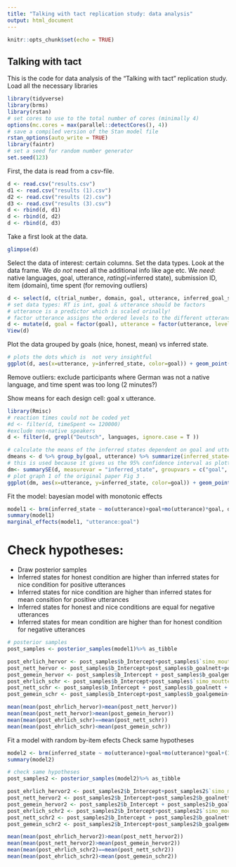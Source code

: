 ```yaml
---
title: "Talking with tact replication study: data analysis"
output: html_document
---
```


```r
knitr::opts_chunk$set(echo = TRUE)
```

## Talking with tact
This is the code for data analysis of the "Talking with tact" replication study. 
Load all the necessary libraries
```r
library(tidyverse)
library(brms)
library(rstan)
# set cores to use to the total number of cores (minimally 4)
options(mc.cores = max(parallel::detectCores(), 4))
# save a compiled version of the Stan model file
rstan_options(auto_write = TRUE)
library(faintr)
# set a seed for random number generator
set.seed(123)
```

First, the data is read from a csv-file.
```r
d <- read.csv("results.csv")
d1 <- read.csv("results (1).csv")
d2 <- read.csv("results (2).csv")
d3 <- read.csv("results (3).csv")
d <- rbind(d, d1)
d <- rbind(d, d2)
d <- rbind(d, d3)

```

Take a first look at the data. 

```r
glimpse(d)
```

Select the data of interest: certain columns. Set the data types. Look at the data frame. 
We *do not* need all the additional info like age etc. 
We *need*: native languages, goal, utterance, *rating*(=inferred state), submission ID, item (domain), time spent (for removing outliers)  

``` r
d <- select(d, c(trial_number, domain, goal, utterance, inferred_goal_state, languages))
# set data types: RT is int, goal & utterance should be factors
# utterance is a predictor which is scaled orinally! 
# factor utterance assigns the ordered levels to the different utterances 
d <- mutate(d, goal = factor(goal), utterance = factor(utterance, levels=c("furchtbar", "schlecht", "okay", "gut", "hervorragend"), ordered=T), inferred_state = inferred_goal_state)
View(d)
```
Plot the data grouped by goals (nice, honest, mean) vs inferred state.
```r
# plots the dots which is  not very insightful
ggplot(d, aes(x=utterance, y=inferred_state, color=goal)) + geom_point()
```
Remove outliers: exclude participants where German was not a native language, and time spent was too long (2 minutes?)

Show means for each design cell: goal x utterance. 
```r
library(Rmisc)
# reaction times could not be coded yet
#d <- filter(d, timeSpent <= 120000)
#exclude non-native speakers
d <- filter(d, grepl("Deutsch", languages, ignore.case = T ))

# calculate the means of the inferred states dependent on goal and utterance 
dmeans <- d %>% group_by(goal, utterance) %>% summarize(inferred_state=mean(inferred_state)) 
# this is used because it gives us the 95% confidence interval as plotted in the original paper 
dm<- summarySE(d, measurevar = "inferred_state", groupvars = c("goal", "utterance"))
# plot graph 1 of the original paper Fig 3 .  
ggplot(dm, aes(x=utterance, y=inferred_state, color=goal)) + geom_point()+geom_line(aes(group=goal), size=0.5)+geom_errorbar(aes(ymin=inferred_state-ci, ymax=inferred_state+ci))

```
Fit the model: bayesian model with monotonic effects
```r
model1 <- brm(inferred_state ~ mo(utterance)+goal+mo(utterance)*goal, d)
summary(model1)
marginal_effects(model1, "utterance:goal")

```
# Check hypotheses:
- Draw posterior samples
- Inferred states for honest condition are higher than inferred states for nice condition for positive utterances
- Inferred states for nice condition are higher than inferred states for mean consition for positive utterances
- Inferred states for honest and nice conditions are equal for negative utterances
- Inferred states for mean condition are higher than for honest condition for negative utterances 
``` r
# posterior samples
post_samples <- posterior_samples(model1)%>% as_tibble

post_ehrlich_hervor <- post_samples$b_Intercept+post_samples$`simo_moutterance1[4]`
post_nett_hervor <- post_samples$b_Intercept+post_samples$b_goalnett+post_samples$`simo_moutterance:goalnett1[4]`
post_gemein_hervor <- post_samples$b_Intercept + post_samples$b_goalgemein + post_samples$`simo_moutterance:goalgemein1[4]`
post_ehrlich_schr <- post_samples$b_Intercept+post_samples$`simo_moutterance1[1]`
post_nett_schr <- post_samples$b_Intercept + post_samples$b_goalnett + post_samples$`simo_moutterance1[1]`
post_gemein_schr <- post_samples$b_Intercept+post_samples$b_goalgemein+post_samples$`simo_moutterance:goalgemein1[1]`

mean(mean(post_ehrlich_hervor)>mean(post_nett_hervor))
mean(mean(post_nett_hervor)>mean(post_gemein_hervor))
mean(mean(post_ehrlich_schr)==mean(post_nett_schr))
mean(mean(post_ehrlich_schr)<mean(post_gemein_schr))
```
Fit a model with random by-item efects
Check same hypotheses 
```r
model2 <- brm(inferred_state ~ mo(utterance)+goal+mo(utterance)*goal+(1|domain), d)
summary(model2)

# check same hypotheses
post_samples2 <- posterior_samples(model2)%>% as_tibble

post_ehrlich_hervor2 <- post_samples2$b_Intercept+post_samples2$`simo_moutterance1[4]`
post_nett_hervor2 <- post_samples2$b_Intercept+post_samples2$b_goalnett+post_samples2$`simo_moutterance:goalnett1[4]`
post_gemein_hervor2 <- post_samples2$b_Intercept + post_samples2$b_goalgemein + post_samples2$`simo_moutterance:goalgemein1[4]`
post_ehrlich_schr2 <- post_samples2$b_Intercept+post_samples2$`simo_moutterance1[1]`
post_nett_schr2 <- post_samples2$b_Intercept + post_samples2$b_goalnett + post_samples2$`simo_moutterance1[1]`
post_gemein_schr2 <- post_samples2$b_Intercept+post_samples2$b_goalgemein+post_samples2$`simo_moutterance:goalgemein1[1]`

mean(mean(post_ehrlich_hervor2)>mean(post_nett_hervor2))
mean(mean(post_nett_hervor2)>mean(post_gemein_hervor2))
mean(mean(post_ehrlich_schr2)==mean(post_nett_schr2))
mean(mean(post_ehrlich_schr2)<mean(post_gemein_schr2))
```

